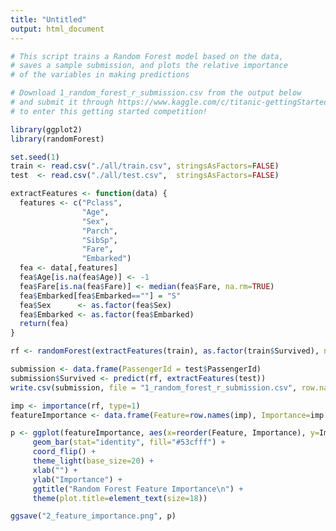 ```yaml
---
title: "Untitled"
output: html_document
---
```

```r

# This script trains a Random Forest model based on the data,
# saves a sample submission, and plots the relative importance
# of the variables in making predictions

# Download 1_random_forest_r_submission.csv from the output below
# and submit it through https://www.kaggle.com/c/titanic-gettingStarted/submissions/attach
# to enter this getting started competition!

library(ggplot2)
library(randomForest)

set.seed(1)
train <- read.csv("./all/train.csv", stringsAsFactors=FALSE)
test  <- read.csv("./all/test.csv",  stringsAsFactors=FALSE)

extractFeatures <- function(data) {
  features <- c("Pclass",
                "Age",
                "Sex",
                "Parch",
                "SibSp",
                "Fare",
                "Embarked")
  fea <- data[,features]
  fea$Age[is.na(fea$Age)] <- -1
  fea$Fare[is.na(fea$Fare)] <- median(fea$Fare, na.rm=TRUE)
  fea$Embarked[fea$Embarked==""] = "S"
  fea$Sex      <- as.factor(fea$Sex)
  fea$Embarked <- as.factor(fea$Embarked)
  return(fea)
}

rf <- randomForest(extractFeatures(train), as.factor(train$Survived), ntree=100, importance=TRUE)

submission <- data.frame(PassengerId = test$PassengerId)
submission$Survived <- predict(rf, extractFeatures(test))
write.csv(submission, file = "1_random_forest_r_submission.csv", row.names=FALSE)

imp <- importance(rf, type=1)
featureImportance <- data.frame(Feature=row.names(imp), Importance=imp[,1])

p <- ggplot(featureImportance, aes(x=reorder(Feature, Importance), y=Importance)) +
     geom_bar(stat="identity", fill="#53cfff") +
     coord_flip() + 
     theme_light(base_size=20) +
     xlab("") +
     ylab("Importance") + 
     ggtitle("Random Forest Feature Importance\n") +
     theme(plot.title=element_text(size=18))

ggsave("2_feature_importance.png", p)
```